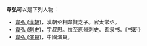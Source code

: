 '''韋弘'''可以是下列人物：
* [[韋弘_(漢朝)|韋弘 (漢朝)]]，漢朝丞相韋賢之子。官太常丞。
* [[韋弘_(剌史)|韋弘 (剌史)]]，字叔思。位至原州刺史。善隶书。《书断》　
* [[韋弘_(演員)|韋弘 (演員)]]，中國演員。

{{disambig|W|cat=二字韋姓人名消歧义}}